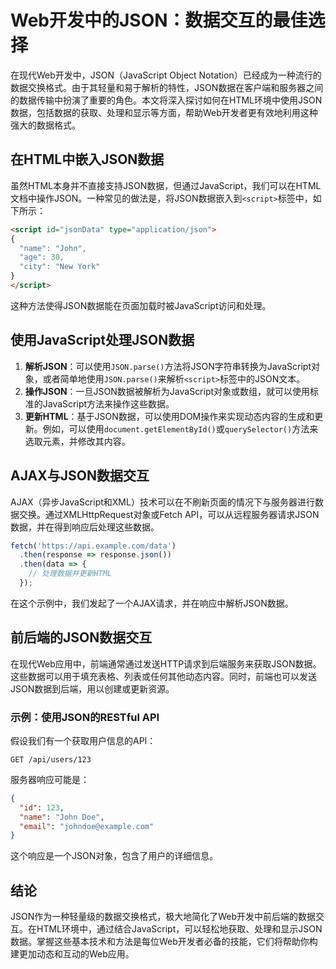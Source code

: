 # Web开发中的JSON：数据交互的最佳选择


在现代Web开发中，JSON（JavaScript Object Notation）已经成为一种流行的数据交换格式。由于其轻量和易于解析的特性，JSON数据在客户端和服务器之间的数据传输中扮演了重要的角色。本文将深入探讨如何在HTML环境中使用JSON数据，包括数据的获取、处理和显示等方面，帮助Web开发者更有效地利用这种强大的数据格式。

## 在HTML中嵌入JSON数据

虽然HTML本身并不直接支持JSON数据，但通过JavaScript，我们可以在HTML文档中操作JSON。一种常见的做法是，将JSON数据嵌入到`<script>`标签中，如下所示：

```html
<script id="jsonData" type="application/json">
{
  "name": "John",
  "age": 30,
  "city": "New York"
}
</script>
```

这种方法使得JSON数据能在页面加载时被JavaScript访问和处理。

## 使用JavaScript处理JSON数据

1. **解析JSON**：可以使用`JSON.parse()`方法将JSON字符串转换为JavaScript对象，或者简单地使用`JSON.parse()`来解析`<script>`标签中的JSON文本。
2. **操作JSON**：一旦JSON数据被解析为JavaScript对象或数组，就可以使用标准的JavaScript方法来操作这些数据。
3. **更新HTML**：基于JSON数据，可以使用DOM操作来实现动态内容的生成和更新。例如，可以使用`document.getElementById()`或`querySelector()`方法来选取元素，并修改其内容。

## AJAX与JSON数据交互

AJAX（异步JavaScript和XML）技术可以在不刷新页面的情况下与服务器进行数据交换。通过XMLHttpRequest对象或Fetch API，可以从远程服务器请求JSON数据，并在得到响应后处理这些数据。

```javascript
fetch('https://api.example.com/data')
  .then(response => response.json())
  .then(data => {
    // 处理数据并更新HTML
  });
```

在这个示例中，我们发起了一个AJAX请求，并在响应中解析JSON数据。

## 前后端的JSON数据交互

在现代Web应用中，前端通常通过发送HTTP请求到后端服务来获取JSON数据。这些数据可以用于填充表格、列表或任何其他动态内容。同时，前端也可以发送JSON数据到后端，用以创建或更新资源。

### 示例：使用JSON的RESTful API

假设我们有一个获取用户信息的API：

```http
GET /api/users/123
```

服务器响应可能是：

```json
{
  "id": 123,
  "name": "John Doe",
  "email": "johndoe@example.com"
}
```

这个响应是一个JSON对象，包含了用户的详细信息。

## 结论

JSON作为一种轻量级的数据交换格式，极大地简化了Web开发中前后端的数据交互。在HTML环境中，通过结合JavaScript，可以轻松地获取、处理和显示JSON数据。掌握这些基本技术和方法是每位Web开发者必备的技能，它们将帮助你构建更加动态和互动的Web应用。
